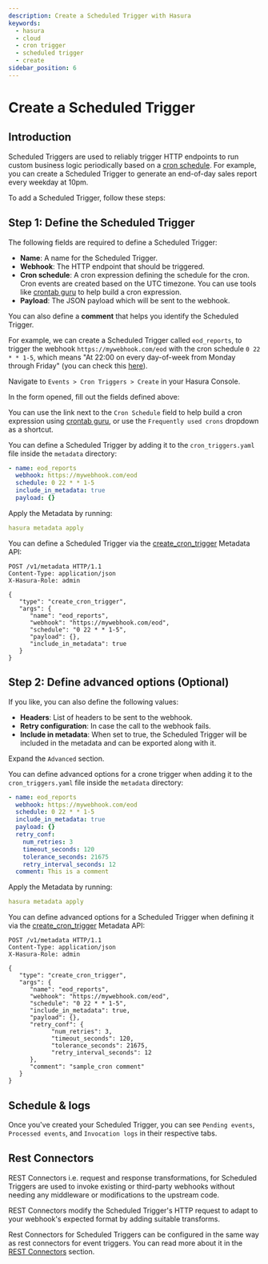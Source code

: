 ```yaml
---
description: Create a Scheduled Trigger with Hasura
keywords:
  - hasura
  - cloud
  - cron trigger
  - scheduled trigger
  - create
sidebar_position: 6
---
```



# Create a Scheduled Trigger

## Introduction

Scheduled Triggers are used to reliably trigger HTTP endpoints to run custom business logic periodically based on a
[cron schedule](https://en.wikipedia.org/wiki/Cron). For example, you can create a Scheduled Trigger to generate an
end-of-day sales report every weekday at 10pm.

To add a Scheduled Trigger, follow these steps:

## Step 1: Define the Scheduled Trigger

The following fields are required to define a Scheduled Trigger:

- **Name**: A name for the Scheduled Trigger.
- **Webhook**: The HTTP endpoint that should be triggered.
- **Cron schedule**: A cron expression defining the schedule for the cron. Cron events are created based on the UTC
  timezone. You can use tools like [crontab guru](https://crontab.guru/#*_*_*_*_*) to help build a cron expression.
- **Payload**: The JSON payload which will be sent to the webhook.

You can also define a **comment** that helps you identify the Scheduled Trigger.

For example, we can create a Scheduled Trigger called `eod_reports`, to trigger the webhook `https://mywebhook.com/eod`
with the cron schedule `0 22 * * 1-5`, which means "At 22:00 on every day-of-week from Monday through Friday" (you can
check this [here](https://crontab.guru/#0_22_*_*_1-5)).

<Tabs groupId="user-preference" className="api-tabs">
<TabItem value="console" label="Console">

Navigate to `Events > Cron Triggers > Create` in your Hasura Console.

<Thumbnail src="/img/event-triggers/create-cron.png" alt="Adding a Scheduled Trigger" width="1000px" />

In the form opened, fill out the fields defined above:

You can use the link next to the `Cron Schedule` field to help build a cron expression using
[crontab guru](https://crontab.guru/#*_*_*_*_*), or use the `Frequently used crons` dropdown as a shortcut.

<Thumbnail src="/img/event-triggers/define-cron-trigger.png" alt="Defining a Scheduled Trigger" width="500px" />

</TabItem>
<TabItem value="cli" label="CLI">

You can define a Scheduled Trigger by adding it to the `cron_triggers.yaml` file inside the `metadata` directory:

```yaml
- name: eod_reports
  webhook: https://mywebhook.com/eod
  schedule: 0 22 * * 1-5
  include_in_metadata: true
  payload: {}
```

Apply the Metadata by running:

```yaml
hasura metadata apply
```

</TabItem>
<TabItem value="api" label="API">

You can define a Scheduled Trigger via the
[create_cron_trigger](/api-reference/metadata-api/scheduled-triggers.mdx#metadata-create-cron-trigger) Metadata API:

```http
POST /v1/metadata HTTP/1.1
Content-Type: application/json
X-Hasura-Role: admin

{
   "type": "create_cron_trigger",
   "args": {
      "name": "eod_reports",
      "webhook": "https://mywebhook.com/eod",
      "schedule": "0 22 * * 1-5",
      "payload": {},
      "include_in_metadata": true
   }
}
```

</TabItem>
</Tabs>

## Step 2: Define advanced options (Optional)

If you like, you can also define the following values:

- **Headers**: List of headers to be sent to the webhook.
- **Retry configuration**: In case the call to the webhook fails.
- **Include in metadata**: When set to true, the Scheduled Trigger will be included in the metadata and can be exported
  along with it.

<Tabs groupId="user-preference" className="api-tabs">
<TabItem value="console" label="Console">

Expand the `Advanced` section.

<Thumbnail
  src="/img/event-triggers/advanced-cron.png"
  alt="Defining advanced options for a Scheduled Trigger"
  width="700px"
/>

</TabItem>
<TabItem value="cli" label="CLI">

You can define advanced options for a crone trigger when adding it to the `cron_triggers.yaml` file inside the
`metadata` directory:

```yaml
- name: eod_reports
  webhook: https://mywebhook.com/eod
  schedule: 0 22 * * 1-5
  include_in_metadata: true
  payload: {}
  retry_conf:
    num_retries: 3
    timeout_seconds: 120
    tolerance_seconds: 21675
    retry_interval_seconds: 12
  comment: This is a comment
```

Apply the Metadata by running:

```yaml
hasura metadata apply
```

</TabItem>
<TabItem value="api" label="API">

You can define advanced options for a Scheduled Trigger when defining it via the
[create_cron_trigger](/api-reference/metadata-api/scheduled-triggers.mdx#metadata-create-cron-trigger) Metadata API:

```http
POST /v1/metadata HTTP/1.1
Content-Type: application/json
X-Hasura-Role: admin

{
   "type": "create_cron_trigger",
   "args": {
      "name": "eod_reports",
      "webhook": "https://mywebhook.com/eod",
      "schedule": "0 22 * * 1-5",
      "include_in_metadata": true,
      "payload": {},
      "retry_conf": {
            "num_retries": 3,
            "timeout_seconds": 120,
            "tolerance_seconds": 21675,
            "retry_interval_seconds": 12
      },
      "comment": "sample_cron comment"
   }
}
```

</TabItem>
</Tabs>

## Schedule & logs

Once you've created your Scheduled Trigger, you can see `Pending events`, `Processed events`, and `Invocation logs` in
their respective tabs.

<Thumbnail src="/img/event-triggers/pending-cron.png" alt="Schedule and logs for Scheduled Triggers" width="1200px" />

## Rest Connectors

REST Connectors i.e. request and response transformations, for Scheduled Triggers are used to invoke existing or
third-party webhooks without needing any middleware or modifications to the upstream code.

REST Connectors modify the Scheduled Trigger's HTTP request to adapt to your webhook's expected format by adding
suitable transforms.

Rest Connectors for Scheduled Triggers can be configured in the same way as rest connectors for event triggers. You can
read more about it in the [REST Connectors](/docs/latest/event-triggers/rest-connectors/) section.
